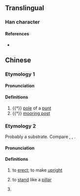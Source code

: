{{character info/new}}
==Translingual==

===Han character===
{{Han char|rn=62|rad=戈|as=06|sn=10|four=73250|canj=BRI|ids=⿰同戈}}

====References====
* {{Han ref|kx=0412.320|dkj=11585|dj=0755.200|hdz=21405.140|uh=6219|ud=25113|bh=D1AF|bd=53679}}

==Chinese==

===Etymology 1===
{{zh-forms}}

====Pronunciation====
{{zh-pron
|m=dòng
|c=dung6
|cat=v
}}

====Definitions====
{{zh-hanzi}}

# {{†}} [[pole]] of a [[punt]]
# {{†}} [[mooring post]]

===Etymology 2===
{{zh-forms|alt=棟}}
Probably a {{der|yue|qfa-tak}} substrate. Compare {{cog|za|daengj||to erect}}, {{cog|th|ตั้ง||to erect}}, {{cog|mmd|tang¹||to erect}}.

====Pronunciation====
{{zh-pron
|c=dung6
|cat=v
}}

====Definitions====
{{zh-hanzi}}

# {{lb|zh|Cantonese}} to [[erect]]; to make [[upright]]
# {{lb|zh|Cantonese}} to [[stand]] like a [[pillar]]
# {{lb|zh|Cantonese}} {{zh-classifier|objects organised in [[vertical]] [[column]]s}}
#: {{zh-x|一 戙 磚|a ''column'' of bricks|C}}